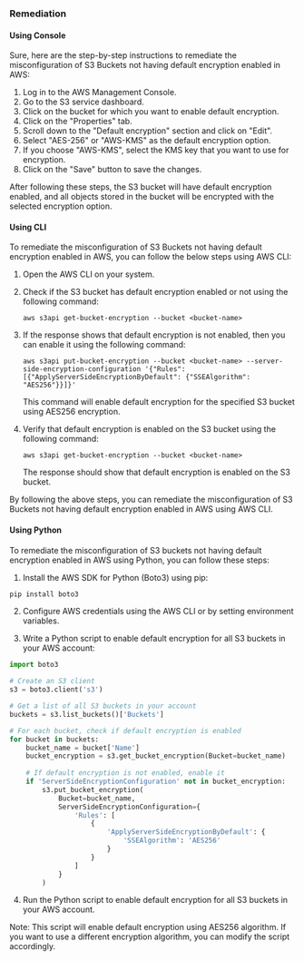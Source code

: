 ### Remediation

#### Using Console

Sure, here are the step-by-step instructions to remediate the misconfiguration of S3 Buckets not having default encryption enabled in AWS:

1. Log in to the AWS Management Console.
2. Go to the S3 service dashboard.
3. Click on the bucket for which you want to enable default encryption.
4. Click on the "Properties" tab.
5. Scroll down to the "Default encryption" section and click on "Edit".
6. Select "AES-256" or "AWS-KMS" as the default encryption option.
7. If you choose "AWS-KMS", select the KMS key that you want to use for encryption.
8. Click on the "Save" button to save the changes.

After following these steps, the S3 bucket will have default encryption enabled, and all objects stored in the bucket will be encrypted with the selected encryption option.

#### Using CLI

To remediate the misconfiguration of S3 Buckets not having default encryption enabled in AWS, you can follow the below steps using AWS CLI:

1. Open the AWS CLI on your system.

2. Check if the S3 bucket has default encryption enabled or not using the following command:
   ```
   aws s3api get-bucket-encryption --bucket <bucket-name>
   ```

3. If the response shows that default encryption is not enabled, then you can enable it using the following command:
   ```
   aws s3api put-bucket-encryption --bucket <bucket-name> --server-side-encryption-configuration '{"Rules": [{"ApplyServerSideEncryptionByDefault": {"SSEAlgorithm": "AES256"}}]}'
   ```
   This command will enable default encryption for the specified S3 bucket using AES256 encryption.

4. Verify that default encryption is enabled on the S3 bucket using the following command:
   ```
   aws s3api get-bucket-encryption --bucket <bucket-name>
   ```
   The response should show that default encryption is enabled on the S3 bucket.

By following the above steps, you can remediate the misconfiguration of S3 Buckets not having default encryption enabled in AWS using AWS CLI.

#### Using Python

To remediate the misconfiguration of S3 buckets not having default encryption enabled in AWS using Python, you can follow these steps:

1. Install the AWS SDK for Python (Boto3) using pip:

```python
pip install boto3
```

2. Configure AWS credentials using the AWS CLI or by setting environment variables.

3. Write a Python script to enable default encryption for all S3 buckets in your AWS account:

```python
import boto3

# Create an S3 client
s3 = boto3.client('s3')

# Get a list of all S3 buckets in your account
buckets = s3.list_buckets()['Buckets']

# For each bucket, check if default encryption is enabled
for bucket in buckets:
    bucket_name = bucket['Name']
    bucket_encryption = s3.get_bucket_encryption(Bucket=bucket_name)
    
    # If default encryption is not enabled, enable it
    if 'ServerSideEncryptionConfiguration' not in bucket_encryption:
        s3.put_bucket_encryption(
            Bucket=bucket_name,
            ServerSideEncryptionConfiguration={
                'Rules': [
                    {
                        'ApplyServerSideEncryptionByDefault': {
                            'SSEAlgorithm': 'AES256'
                        }
                    }
                ]
            }
        )
```

4. Run the Python script to enable default encryption for all S3 buckets in your AWS account. 

Note: This script will enable default encryption using AES256 algorithm. If you want to use a different encryption algorithm, you can modify the script accordingly.

